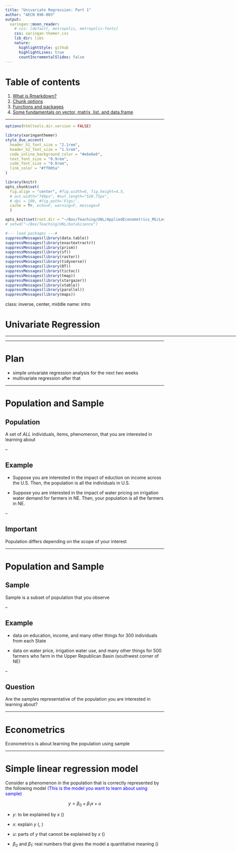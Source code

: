 ```yaml
---
title: "Univariate Regression: Part 1"
author: "AECN 896-003"
output:
  xaringan::moon_reader:
    # css: [default, metropolis, metropolis-fonts] 
    css: xaringan-themer.css 
    lib_dir: libs
    nature:
      highlightStyle: github
      highlightLines: true
      countIncrementalSlides: false
---
```


# Table of contents

1. [What is Rmarkdown?](#intro)
2. [Chunk options](#objects)
3. [Functions and packages](#functions)
4. [Some fundamentals on vector, matrix, list, and data.frame](#objects_basics)

---

```r
options(htmltools.dir.version = FALSE)
```

```r
library(xaringanthemer)
style_duo_accent(
  header_h1_font_size = "2.1rem",
  header_h2_font_size = "1.5rem",
  code_inline_background_color = "#e6e6e6", 
  text_font_size = "0.9rem",
  code_font_size = "0.8rem",
  link_color = "#ff005a"
)

```

```r
library(knitr)
opts_chunk$set(
  fig.align = "center", #fig.width=6, fig.height=4.5, 
  # out.width="748px", #out.length="520.75px",
  # dpi = 100, #fig.path='Figs/',
  cache = T#, echo=F, warning=F, message=F
  )

opts_knit$set(root.dir = "~/Box/Teaching/UNL/AppliedEconometrics_MS/LectureNotes")
# setwd("~/Box/Teaching/UNL/DataScience") 
```

```r
#--- load packages ---#
suppressMessages(library(data.table))
suppressMessages(library(exactextractr))
suppressMessages(library(prism))
suppressMessages(library(sf))
suppressMessages(library(raster))
suppressMessages(library(tidyverse))
suppressMessages(library(DT))
suppressMessages(library(tictoc))
suppressMessages(library(tmap))
suppressMessages(library(stargazer))
suppressMessages(library(xtable))
suppressMessages(library(parallel))
suppressMessages(library(maps))
````


class: inverse, center, middle
name: intro

# Univariate Regression

<html><div style='float:left'></div><hr color='#EB811B' size=1px width=796px></html>

<!-- 
#/*=================================================*/
#' # Basic Data Transformation
#/*=================================================*/
-->

---

# Plan

+ simple univariate regression analysis for the next two weeks
+ multivariate regression after that

---

# Population and Sample 

## Population

A set of $ALL$ individuals, items, phenomenon, that you are interested in learning about

--

## Example
+ Suppose you are interested in the impact of eduction on income across the U.S. Then, the population is all the individuals in U.S.

+ Suppose you are interested in the impact of water pricing on irrigation water demand for farmers in NE. Then, your population is all the farmers in NE.

--

## Important

Population differs depending on the scope of your interest

---


# Population and Sample

## Sample

Sample is a subset of population that you observe

--

## Example  
+ data on education, income, and many other things for 300 individuals from each State

+ data on water price, irrigation water use, and many other things for 500 farmers who farm in the Upper Republican Basin (southwest corner of NE)

--

## Question

Are the samples representative of the population you are interested in learning about?

---

# Econometrics 

Econometrics is about learning the population using sample

---

# Simple linear regression model

Consider a phenomenon in the population that is correctly represented by the following model <span style="color:blue"> (This is the model you want to learn about using sample) </span>

$$y=\beta_0+\beta_1 x + u$$

+ $y$: to be explained by $x$ (\textcolor{blue}{dependent variable})

+ $x$: explain $y$ (\textcolor{blue}{independent variable}, \textcolor{blue}{covariate})

+ $u$: parts of $y$ that cannot be explained by $x$ (\textcolor{blue}{error term})

+ $\beta_0$ and $\beta_1$: real numbers that gives the model a quantitative meaning (\textcolor{blue}{parameters})



